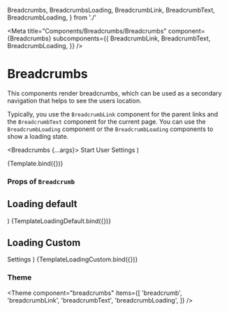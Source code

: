   Breadcrumbs,
  BreadcrumbsLoading,
  BreadcrumbLink,
  BreadcrumbText,
  BreadcrumbLoading,
} from './'

<Meta
  title="Components/Breadcrumbs/Breadcrumbs"
  component={Breadcrumbs}
  subcomponents={{
    BreadcrumbLink,
    BreadcrumbText,
    BreadcrumbLoading,
  }}
/>

# Breadcrumbs

This components render breadcrumbs, which can be used as a secondary navigation that helps to see the users location.

Typically, you use the `BreadcrumbLink` component for the parent links and the `BreadcrumbText` component for the current page.
You can use the `BreadcrumbLoading` component or the `BreadcrumbLoading` components to show a loading state.

  <Breadcrumbs {...args}>
    <BreadcrumbLink href="#">Start</BreadcrumbLink>
    <BreadcrumbLink href="#">User</BreadcrumbLink>
    <BreadcrumbText>Settings</BreadcrumbText>
  </Breadcrumbs>
)

<Canvas>
  <Story name="Default">{Template.bind({})}</Story>
</Canvas>

### Props of `Breadcrumb`

<ArgsTable story="Default" />

## Loading default

  <BreadcrumbsLoading numberOfItems={3} />
)

<Canvas>
  <Story name="LoadingDefault">{TemplateLoadingDefault.bind({})}</Story>
</Canvas>

## Loading Custom

  <Breadcrumbs>
    <BreadcrumbLoading loadingBarProps={{ className: '!w-10' }} />
    <BreadcrumbLoading />
    <BreadcrumbText>Settings</BreadcrumbText>
  </Breadcrumbs>
)

<Canvas>
  <Story name="Loading Custom">{TemplateLoadingCustom.bind({})}</Story>
</Canvas>

### Theme

<Theme
  component="breadcrumbs"
  items={[
    'breadcrumb',
    'breadcrumbLink',
    'breadcrumbText',
    'breadcrumbLoading',
  ]}
/>
